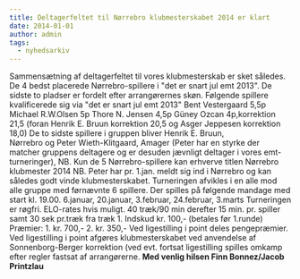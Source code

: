 ```yaml
---
title: Deltagerfeltet til Nørrebro klubmesterskabet 2014 er klart
date: 2014-01-01
author: admin
tags:
  - nyhedsarkiv
---
```


Sammensætning af deltagerfeltet til vores klubmesterskab er sket således. De 4 bedst placerede Nørrebro-spillere i "det er snart jul emt 2013". De sidste to pladser er fordelt efter arrangørernes skøn. Følgende spillere kvalificerede sig via "det er snart jul emt 2013" Bent Vestergaard 5,5p Michael R.W.Olsen 5p Thore N. Jensen 4,5p Güney Ozcan 4p,korrektion 21,5 (foran Henrik E. Bruun korrektion 20,5 og Asger Jeppesen korrektion 18,0) De to sidste spillere i gruppen bliver Henrik E. Bruun, Nørrebro og Peter Wieth-Klitgaard, Amager (Peter har en styrke der matcher gruppens deltagere og er desuden jævnligt deltager i vores emt-turneringer), NB. Kun de 5 Nørrebro-spillere kan erhverve titlen Nørrebro klubmester 2014 NB. Peter har pr. 1.jan. meldt sig ind i Nørrebro og kan således godt vinde klubmesterskabet. Turneringen afvikles i en alle mod alle gruppe med førnævnte 6 spillere. Der spilles på følgende mandage med start kl. 19.00. 6.januar, 20.januar, 3.februar, 24.februar, 3.marts Turneringen er røgfri. ELO-rates hvis muligt. 40 træk/90 min derefter 15 min. pr. spiller samt 30 sek pr.træk fra træk 1. Indskud kr. 100,- (betales før 1.runde) Præmier: 1. kr. 700,- 2\. kr. 350,- Ved ligestilling i point deles pengepræmier. Ved ligestilling i point afgøres klubmesterskabet ved anvendelse af Sonnenborg-Berger korrektion (ved evt. fortsat ligestilling spilles omkamp efter regler fastsat af arrangørerne. __Med venlig hilsen __Finn Bonnez/Jacob Printzlau____
